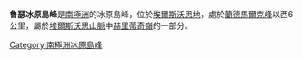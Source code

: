 {{Unreferenced|time=2020-08-31T12:47:05+00:00}}
{{coord|79|10|S|85|57|W|display=title}}

'''魯瑟冰原島峰'''是[[南極洲|南極洲]]的冰原島峰，位於[[埃爾斯沃思地|埃爾斯沃思地]]，處於[[蘭德馬爾克峰|蘭德馬爾克峰]]以西6公里，屬於[[埃爾斯沃思山脈|埃爾斯沃思山脈]]中[[赫里蒂奇嶺|赫里蒂奇嶺]]的一部分。

{{DEFAULTSORT:Reuther Nunataks}}
[[Category:南極洲冰原島峰|Category:南極洲冰原島峰]]


{{EllsworthLand-geo-stub}}
